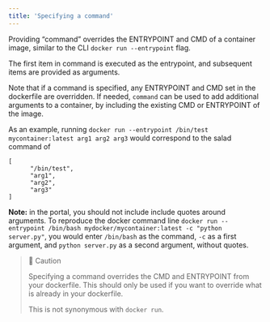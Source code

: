 ```yaml
---
title: 'Specifying a command'
---
```


Providing “command” overrides the ENTRYPOINT and CMD of a container image, similar to the CLI `docker run --entrypoint`
flag.

The first item in command is executed as the entrypoint, and subsequent items are provided as arguments.

Note that if a command is specified, any ENTRYPOINT and CMD set in the dockerfile are overridden. If needed, `command`
can be used to add additional arguments to a container, by including the existing CMD or ENTRYPOINT of the image.

As an example, running `docker run --entrypoint /bin/test mycontainer:latest arg1 arg2 arg3` would correspond to the
salad command of

```
[
      "/bin/test",
      "arg1",
      "arg2",
      "arg3"
]
```

**Note:** in the portal, you should not include include quotes around arguments. To reproduce the docker command line
`docker run --entrypoint /bin/bash mydocker/mycontainer:latest -c "python server.py"`, you would enter `/bin/bash` as
the command, `-c` as a first argument, and `python server.py` as a second argument, without quotes.

> 🚧 Caution
>
> Specifying a command overrides the CMD and ENTRYPOINT from your dockerfile. This should only be used if you want to
> override what is already in your dockerfile.
>
> This is not synonymous with `docker run`.
